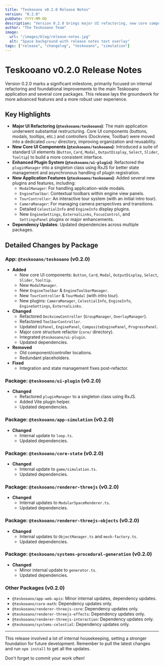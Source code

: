 ```yaml
---
title: "Teskooano v0.2.0 Release Notes"
version: "0.2.0"
pubDate: YYYY-MM-DD
description: "Version 0.2.0 brings major UI refactoring, new core components, plugin system improvements, and dependency updates."
author: "The Teskooano Team"
image:
  url: "/images/blog/release-notes.jpg"
  alt: "Space background with release notes text overlay"
tags: ["release", "changelog", "teskooano", "simulation"]
---
```


# Teskooano v0.2.0 Release Notes

Version 0.2.0 marks a significant milestone, primarily focused on internal refactoring and foundational improvements to the main Teskooano application and several core packages. This release lays the groundwork for more advanced features and a more robust user experience.

## Key Highlights

- **Major UI Refactoring (`@teskooano/teskooano`)**: The main application underwent substantial restructuring. Core UI components (buttons, modals, tooltips, etc.) and controllers (Dockview, Toolbar) were moved into a dedicated `core/` directory, improving organization and reusability.
- **New Core UI Components (`@teskooano/teskooano`)**: Introduced a suite of standard UI elements (`Button`, `Card`, `Modal`, `OutputDisplay`, `Select`, `Slider`, `Tooltip`) to build a more consistent interface.
- **Enhanced Plugin System (`@teskooano/ui-plugin`)**: Refactored the `pluginManager` into a singleton class using RxJS for better state management and asynchronous handling of plugin registration.
- **New Application Features (`@teskooano/teskooano`)**: Added several new plugins and features, including:
  - `ModalManager`: For handling application-wide modals.
  - `EngineToolbar`: Contextual toolbars within engine view panels.
  - `TourController`: An interactive tour system (with an initial intro tour).
  - `CameraManager`: For managing camera perspectives and transitions.
  - Detailed `CelestialInfo` and `EngineInfo` display plugins.
  - New `EngineSettings`, `ExternalLinks`, `FocusControl`, and `SettingsPanel` plugins or major enhancements.
- **Dependency Updates**: Updated dependencies across multiple packages.

## Detailed Changes by Package

### App: `@teskooano/teskooano` (v0.2.0)

- **Added**
  - New core UI components: `Button`, `Card`, `Modal`, `OutputDisplay`, `Select`, `Slider`, `Tooltip`.
  - New `ModalManager`.
  - New `EngineToolbar` & `EngineToolbarManager`.
  - New `TourController` & `TourModal` (with intro tour).
  - New plugins: `CameraManager`, `CelestialInfo`, `EngineInfo`, `EngineSettings`, `ExternalLinks`.
- **Changed**
  - Refactored `DockviewController` (`GroupManager`, `OverlayManager`).
  - Refactored `ToolbarController`.
  - Updated `UiPanel`, `EnginePanel`, `CompositeEnginePanel`, `ProgressPanel`.
  - Major core structure refactor (`core/` directory).
  - Integrated `@teskooano/ui-plugin`.
  - Updated dependencies.
- **Removed**
  - Old component/controller locations.
  - Redundant placeholders.
- **Fixed**
  - Integration and state management fixes post-refactor.

### Package: `@teskooano/ui-plugin` (v0.2.0)

- **Changed**
  - Refactored `pluginManager` to a singleton class using RxJS.
  - Added Vite plugin helper.
  - Updated dependencies.

### Package: `@teskooano/app-simulation` (v0.2.0)

- **Changed**
  - Internal update to `loop.ts`.
  - Updated dependencies.

### Package: `@teskooano/core-state` (v0.2.0)

- **Changed**
  - Internal update to `game/simulation.ts`.
  - Updated dependencies.

### Package: `@teskooano/renderer-threejs` (v0.2.0)

- **Changed**
  - Internal updates to `ModularSpaceRenderer.ts`.
  - Updated dependencies.

### Package: `@teskooano/renderer-threejs-objects` (v0.2.0)

- **Changed**
  - Internal updates to `ObjectManager.ts` and `mesh-factory.ts`.
  - Updated dependencies.

### Package: `@teskooano/systems-procedural-generation` (v0.2.0)

- **Changed**
  - Minor internal update to `generator.ts`.
  - Updated dependencies.

### Other Packages (v0.2.0)

- `@teskooano/app-web-apis`: Minor internal updates, dependency updates.
- `@teskooano/core-math`: Dependency updates only.
- `@teskooano/renderer-threejs-core`: Dependency updates only.
- `@teskooano/renderer-threejs-effects`: Dependency updates only.
- `@teskooano/renderer-threejs-interaction`: Dependency updates only.
- `@teskooano/systems-celestial`: Dependency updates only.

---

This release involved a lot of internal housekeeping, setting a stronger foundation for future development. Remember to pull the latest changes and run `npm install` to get all the updates.

Don't forget to commit your work often!
